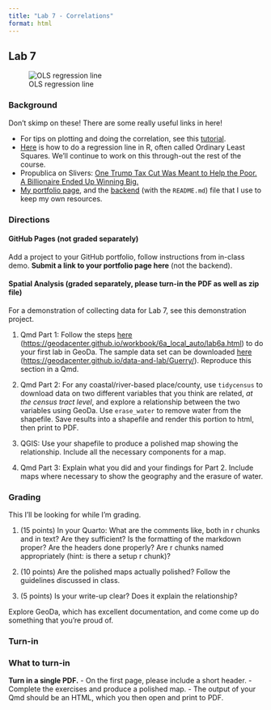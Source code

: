 ```yaml
---
title: "Lab 7 - Correlations"
format: html
---
```


## Lab 7

![OLS regression line](/material/ols.png)

### Background

Don't skimp on these! There are some really useful links in here!

-   For tips on plotting and doing the correlation, see this [tutorial](https://thomaselove.github.io/431notes-2017/straight-line-models-and-correlation.html).
-   [Here](https://www.r-bloggers.com/2017/07/ordinary-least-squares-ols-linear-regression-in-r/) is how to do a regression line in R, often called Ordinary Least Squares. We'll continue to work on this through-out the rest of the course.
-   Propublica on Slivers: [One Trump Tax Cut Was Meant to Help the Poor. A Billionaire Ended Up Winning Big.](https://www.propublica.org/article/trump-inc-podcast-one-trump-tax-cut-meant-to-help-the-poor-a-billionaire-ended-up-winning-big)
-   [My portfolio page](https://dillonma.github.io/), and the [backend](https://github.com/dillonma/dillonma.github.io/) (with the `README.md`) file that I use to keep my own resources.

### Directions

#### GitHub Pages (not graded separately)

Add a project to your GitHub portfolio, follow instructions from in-class demo. **Submit a link to your portfolio page here** (not the backend).

#### Spatial Analysis (graded separately, please turn-in the PDF as well as zip file)

For a demonstration of collecting data for Lab 7, see this demonstration project.

1.  Qmd Part 1: Follow the steps [here](https://geodacenter.github.io/workbook/6a_local_auto/lab6a.html) (<https://geodacenter.github.io/workbook/6a_local_auto/lab6a.html>) to do your first lab in GeoDa. The sample data set can be downloaded [here](https://geodacenter.github.io/data-and-lab/Guerry/) (<https://geodacenter.github.io/data-and-lab/Guerry/>). Reproduce this section in a Qmd.

2.  Qmd Part 2: For any coastal/river-based place/county, use `tidycensus` to download data on two different variables that you think are related, *at the census tract level*, and explore a relationship between the two variables using GeoDa. Use `erase_water` to remove water from the shapefile. Save results into a shapefile and render this portion to html, then print to PDF.

3.  QGIS: Use your shapefile to produce a polished map showing the relationship. Include all the necessary components for a map.

4.  Qmd Part 3: Explain what you did and your findings for Part 2. Include maps where necessary to show the geography and the erasure of water.

### Grading

This I'll be looking for while I'm grading.

1.  (15 points) In your Quarto: What are the comments like, both in r chunks and in text? Are they sufficient? Is the formatting of the markdown proper? Are the headers done properly? Are r chunks named appropriately (hint: is there a setup r chunk)?

2.  (10 points) Are the polished maps actually polished? Follow the guidelines discussed in class.

3.  (5 points) Is your write-up clear? Does it explain the relationship?

Explore GeoDa, which has excellent documentation, and come come up do something that you're proud of.

### Turn-in

::: {.alert .alert-info}
### What to turn-in

**Turn in a single PDF.** - On the first page, please include a short header. - Complete the exercises and produce a polished map. - The output of your Qmd should be an HTML, which you then open and print to PDF.
:::
